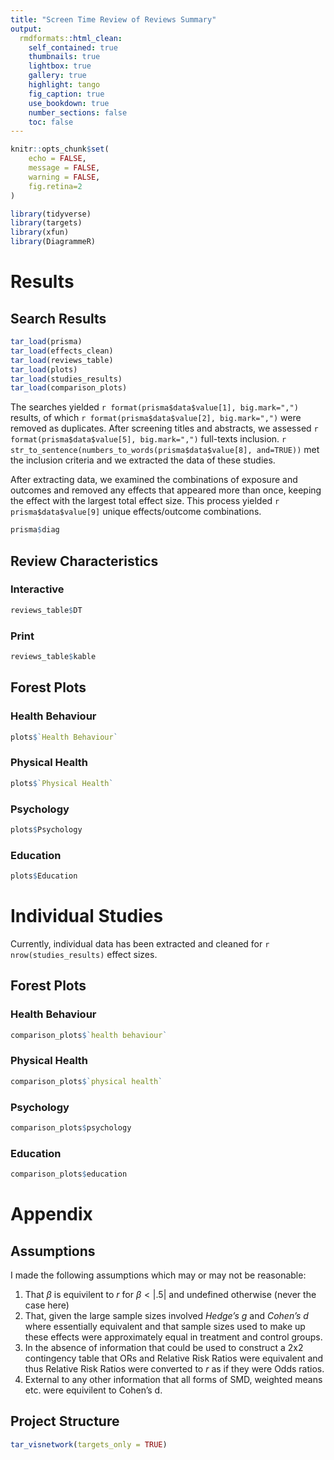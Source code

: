 ```yaml
---
title: "Screen Time Review of Reviews Summary"
output:
  rmdformats::html_clean:
    self_contained: true
    thumbnails: true
    lightbox: true
    gallery: true
    highlight: tango
    fig_caption: true
    use_bookdown: true
    number_sections: false
    toc: false
---
```


```r
knitr::opts_chunk$set(
	echo = FALSE,
	message = FALSE,
	warning = FALSE,
	fig.retina=2
)

library(tidyverse)
library(targets)
library(xfun)
library(DiagrammeR)
```

# Results

## Search Results

```r
tar_load(prisma)
tar_load(effects_clean)
tar_load(reviews_table)
tar_load(plots)
tar_load(studies_results)
tar_load(comparison_plots)
```

The searches yielded `r format(prisma$data$value[1], big.mark=",")` results, of which `r format(prisma$data$value[2], big.mark=",")` were removed as duplicates. After screening titles and abstracts, we assessed `r format(prisma$data$value[5], big.mark=",")` full-texts inclusion. `r str_to_sentence(numbers_to_words(prisma$data$value[8], and=TRUE))` met the inclusion criteria and we extracted the data of these studies.

After extracting data, we examined the combinations of exposure and outcomes and removed any effects that appeared more than once, keeping the effect with the largest total effect size. This process yielded `r prisma$data$value[9]` unique effects/outcome combinations.

```r
prisma$diag
```

## Review Characteristics {.tabset}

### Interactive

```r
reviews_table$DT
```

### Print

```r
reviews_table$kable
```


## Forest Plots {.tabset}

### Health Behaviour

```r
plots$`Health Behaviour`
```

### Physical Health

```r
plots$`Physical Health`
```

### Psychology

```r
plots$Psychology
```

### Education

```r
plots$Education
```

# Individual Studies

Currently, individual data has been extracted and cleaned for `r nrow(studies_results)` effect sizes.

## Forest Plots {.tabset}

### Health Behaviour

```r
comparison_plots$`health behaviour`
```

### Physical Health

```r
comparison_plots$`physical health`
```

### Psychology

```r
comparison_plots$psychology
```

### Education

```r
comparison_plots$education
```

# Appendix

## Assumptions

I made the following assumptions which may or may not be reasonable:

1.  That $\beta$ is equivilent to $r$ for $\beta < |.5|$ and undefined otherwise (never the case here)
2.  That, given the large sample sizes involved *Hedge's g* and *Cohen's d* where essentially equivalent and that sample sizes used to make up these effects were approximately equal in treatment and control groups.
3.  In the absence of information that could be used to construct a 2x2 contingency table that ORs and Relative Risk Ratios were equivalent and thus Relative Risk Ratios were converted to $r$ as if they were Odds ratios.
4.  External to any other information that all forms of SMD, weighted means etc. were equivilent to Cohen's d.


## Project Structure
```r
tar_visnetwork(targets_only = TRUE)
```


